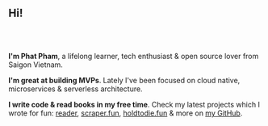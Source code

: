 <h2 style="margin-bottom: 4rem;">Hi!</h2>

**I'm Phat Pham**, a lifelong learner, tech enthusiast & open source lover from Saigon Vietnam.

**I'm great at building MVPs**. Lately I've been focused on cloud native, microservices & serverless architecture.

**I write code & read books in my free time**. Check my latest projects which I wrote for fun: [reader](https://github.com/gorillab/reader), [scraper.fun](https://github.com/phatpham9/scraper.fun), [holdtodie.fun](https://github.com/phatpham9/holdtodie.fun) & more on [my GitHub](https://github.com/phatpham9).
